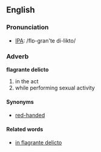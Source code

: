==English==

===Pronunciation===
*[[w:IPA|IPA]]: /flɒ-gran'te di-likto/

===Adverb===
'''flagrante delicto'''

# in the act
# while performing sexual activity

====Synonyms====

*[[red-handed]]

====Related words====

*[[in flagrante delicto]]